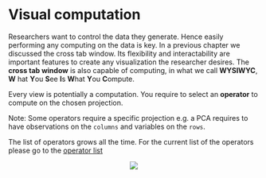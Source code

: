 # Visual computation {#visual-computation}
Researchers want to control the data they generate. Hence easily performing any computing on the data is key. In a previous chapter we discussed the cross tab window. Its flexibility and interactability are important features to create any visualization the researcher desires. The __cross tab window__ is also capable of computing, in what we call **WYSIWYC**, **W** hat **Y**ou **S**ee **I**s **W**hat **Y**ou **C**ompute.

Every view is potentially a computation. You require to select an __operator__ to compute on the chosen projection. 

Note: Some operators require a specific projection e.g. a PCA requires to have observations on the `columns` and variables on the `rows`.

The list of operators grows all the time. For the current list of the operators please go to the [operator list](https://tercen.github.io/operator_catalog/)


<center>![](images\visual2.png)</center>
